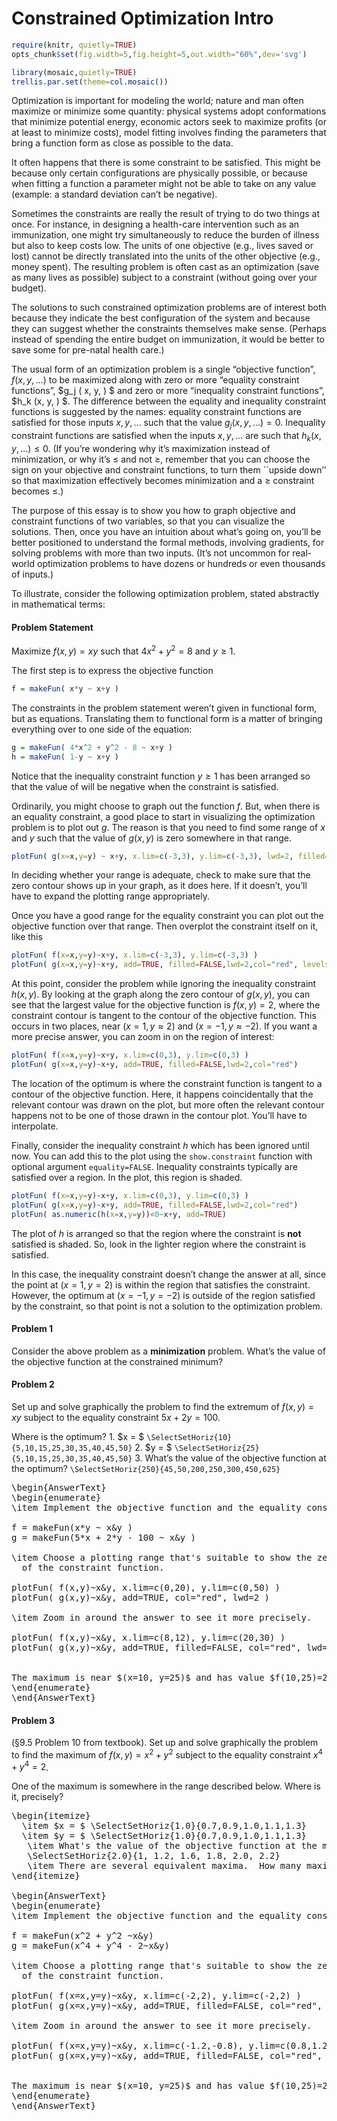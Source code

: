 Constrained Optimization Intro
========================================================
```r
require(knitr, quietly=TRUE)
opts_chunk$set(fig.width=5,fig.height=5,out.width="60%",dev='svg')
```

```r
library(mosaic,quietly=TRUE)
trellis.par.set(theme=col.mosaic())
```

<script src="https://ajax.googleapis.com/ajax/libs/jquery/1.7.1/jquery.min.js"></script>
<script src="../javascripts/main.js"></script>

Optimization is important for modeling the world; nature and man often  maximize or minimize some quantity: physical systems adopt conformations that minimize potential energy, economic actors seek to maximize profits (or at least to minimize costs), model fitting involves finding the parameters that bring a function form as close as possible to the data.

It often happens that there is some constraint to be satisfied.  This might be because only certain configurations are physically possible, or because when fitting a function a parameter might not be able to take on any value (example: a standard deviation can't be negative).

Sometimes the constraints are really the result of trying to do two things at once.  For instance, in designing a health-care intervention such as an immunization, one might try simultaneously to reduce the burden of illness but also to keep costs low.  The units of one objective (e.g., lives saved or lost) cannot be directly translated into the units of the other objective (e.g., money spent).  The resulting problem is often cast as an optimization (save as many lives as possible) subject to a constraint (without going over your budget).  

The solutions to such constrained optimization problems are of interest both because they indicate the best configuration of the system and because they can suggest whether the constraints themselves make sense.  (Perhaps instead of spending the entire budget on immunization, it would be better to save some for pre-natal health care.)

The usual form of an optimization problem is a single "objective function", $f( x, y, \ldots)$ to be maximized along with zero or more "equality constraint functions", $g_j ( x, y, \ldots ) $  and zero or more "inequality constraint functions", $h_k (x, y, \ldots ) $. The difference between the equality and inequality constraint functions is suggested by the names: equality constraint functions are satisfied for those inputs $x, y, \ldots$ such that the value $g_j( x, y, \ldots ) = 0$.  Inequality constraint functions are satisfied when the inputs $x, y, \ldots$ are such that $h_k( x, y, \ldots) \leq 0$.  (If you're wondering why it's maximization instead of minimization, or why it's $\leq$ and not $\geq$, remember that you can choose the sign on your objective and constraint functions, to turn them ``upside down'' so that maximization effectively becomes minimization and a $\geq$ constraint becomes $\leq$.)


The purpose of this essay is to show you how to graph objective and constraint functions of two variables, so that you can visualize the solutions.  Then, once you have an intuition about what's going on, you'll be better positioned to understand the formal methods, involving gradients, for solving problems with more than two inputs. (It's not uncommon for real-world optimization problems to have dozens or hundreds or even thousands of inputs.)

To illustrate, consider the following optimization problem, stated abstractly in mathematical terms:

#### Problem Statement
Maximize $f(x,y) =  xy$ such that $4 x^2 + y^2 = 8$ and $y \geq 1$.


The first step is to express the objective function
```r
f = makeFun( x*y ~ x+y )
```

The constraints in the problem statement weren't given in functional form, but as equations. Translating them to functional form is a matter of bringing everything over to one side of the equation:
```r
g = makeFun( 4*x^2 + y^2 - 8 ~ x+y )
h = makeFun( 1-y ~ x+y )
``` 
Notice that the inequality constraint function $y \geq 1$ has been arranged so that the value of \texttt{h} will be negative when the constraint is satisfied.  

Ordinarily, you might choose to graph out the function $f$.  But, when there is an equality constraint, a good place to start in visualizing the optimization problem is to plot out $g$.  The reason is that you need to find some range of $x$ and $y$ such that the value of $g(x,y)$ is zero somewhere in that range.  

```r
plotFun( g(x=x,y=y) ~ x+y, x.lim=c(-3,3), y.lim=c(-3,3), lwd=2, filled=FALSE, col="red" )
```

In deciding whether your range is adequate, check to make sure that the zero contour shows up in your graph, as it does here.  If it doesn't, you'll have to expand the plotting range appropriately.

Once you have a good range for the equality constraint you can plot out the objective function over that range. Then overplot the constraint itself on it, like this
```r
plotFun( f(x=x,y=y)~x+y, x.lim=c(-3,3), y.lim=c(-3,3) )
plotFun( g(x=x,y=y)~x+y, add=TRUE, filled=FALSE,lwd=2,col="red", levels=0)
```

At this point, consider the problem while ignoring the inequality constraint $h(x,y)$.  By looking at the graph along the zero contour of $g(x,y)$, you can see that the largest value for the objective function is $f(x,y) = 2$, where the constraint contour is tangent to the contour of the objective function.  This occurs in two places, near $(x=1, y\approx 2)$ and $(x=-1, y\approx -2)$.  If you want a more precise answer, you can zoom in on the region of interest:

```r
plotFun( f(x=x,y=y)~x+y, x.lim=c(0,3), y.lim=c(0,3) )
plotFun( g(x=x,y=y)~x+y, add=TRUE, filled=FALSE,lwd=2,col="red")
``` 

The location of the optimum is where the constraint function is tangent to a contour of the objective function.  Here, it happens coincidentally that the relevant contour was drawn on the plot, but more often the relevant contour happens not to be one of those drawn in the contour plot.  You'll have to interpolate.

Finally, consider the inequality constraint $h$ which has been ignored until now.  You can add this to the plot using the ```show.constraint``` function with optional argument ```equality=FALSE```.  Inequality constraints typically are satisfied over a region.  In the plot, this region is shaded.

```r
plotFun( f(x=x,y=y)~x+y, x.lim=c(0,3), y.lim=c(0,3) )
plotFun( g(x=x,y=y)~x+y, add=TRUE, filled=FALSE,lwd=2,col="red")
plotFun( as.numeric(h(x=x,y=y))<0~x+y, add=TRUE)
```

The plot of $h$ is arranged so that the region where the constraint is **not** satisfied is shaded.  So, look in the lighter region where the constraint is satisfied.

In this case, the inequality constraint doesn't change the answer at all, since the point at $(x=1, y=2)$ is within the region that satisfies the constraint.  However, the optimum at $(x=-1, y=-2)$ is outside of the region satisfied by the constraint, so that point is not a solution to the optimization problem.


#### Problem 1
Consider the above problem as a **minimization** problem.  What's the value of the objective function at the constrained minimum?
<code> \SelectSetHoriz{-2}{-6,-4,-2,0,2,4,6}</code>



#### Problem 2
Set up and solve graphically the problem to find the extremum of $f(x,y) = xy$ subject to the equality constraint $5 x + 2 y = 100$.

Where is the optimum?
1. $x = $ ```\SelectSetHoriz{10}{5,10,15,25,30,35,40,45,50}```
2. $y = $ ```\SelectSetHoriz{25}{5,10,15,25,30,35,40,45,50}```
3. What's the value of the objective function at the optimum?
   ```\SelectSetHoriz{250}{45,50,200,250,300,450,625}```

<pre>
\begin{AnswerText}
\begin{enumerate}
\item Implement the objective function and the equality constraint:

f = makeFun(x*y ~ x&y )
g = makeFun(5*x + 2*y - 100 ~ x&y )

\item Choose a plotting range that's suitable to show the zero contour
  of the constraint function.

plotFun( f(x,y)~x&y, x.lim=c(0,20), y.lim=c(0,50) )
plotFun( g(x,y)~x&y, add=TRUE, col="red", lwd=2 )

\item Zoom in around the answer to see it more precisely.

plotFun( f(x,y)~x&y, x.lim=c(8,12), y.lim=c(20,30) )
plotFun( g(x,y)~x&y, add=TRUE, filled=FALSE, col="red", lwd=2 )

  
The maximum is near $(x=10, y=25)$ and has value $f(10,25)=250$.
\end{enumerate}
\end{AnswerText}
</pre>

#### Problem 3 
(§9.5 Problem 10 from textbook). Set up and solve graphically the problem to find the maximum of $f(x,y) = x^2 + y^2$ subject to the equality constraint $x^4 + y^4 = 2$.

One of the maximum is somewhere in the range described below.  Where is it, precisely?
<pre>
\begin{itemize}
  \item $x = $ \SelectSetHoriz{1.0}{0.7,0.9,1.0,1.1,1.3}
  \item $y = $ \SelectSetHoriz{1.0}{0.7,0.9,1.0,1.1,1.3}
   \item What's the value of the objective function at the maximum?
   \SelectSetHoriz{2.0}{1, 1.2, 1.6, 1.8, 2.0, 2.2}
   \item There are several equivalent maxima.  How many maxima are there? \SelectSetHoriz{4}{1,2,4,8}
\end{itemize}

\begin{AnswerText}
\begin{enumerate}
\item Implement the objective function and the equality constraint:

f = makeFun(x^2 + y^2 ~x&y)
g = makeFun(x^4 + y^4 - 2~x&y)

\item Choose a plotting range that's suitable to show the zero contour
  of the constraint function.

plotFun( f(x=x,y=y)~x&y, x.lim=c(-2,2), y.lim=c(-2,2) )
plotFun( g(x=x,y=y)~x&y, add=TRUE, filled=FALSE, col="red", lwd=2)

\item Zoom in around the answer to see it more precisely.

plotFun( f(x=x,y=y)~x&y, x.lim=c(-1.2,-0.8), y.lim=c(0.8,1.2) )
plotFun( g(x=x,y=y)~x&y, add=TRUE, filled=FALSE, col="red", lwd=2)

  
The maximum is near $(x=10, y=25)$ and has value $f(10,25)=250$.
\end{enumerate}
\end{AnswerText}
</pre>
